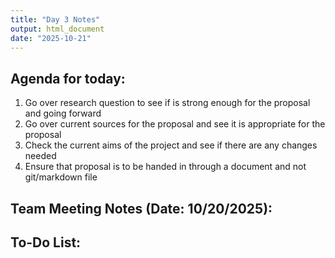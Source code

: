 ```yaml
---
title: "Day 3 Notes"
output: html_document
date: "2025-10-21"
---
```


## Agenda for today:

1) Go over research question to see if is strong enough for the proposal and going forward
2) Go over current sources for the proposal and see it is appropriate for the proposal
3) Check the current aims of the project and see if there are any changes needed
4) Ensure that proposal is to be handed in through a document and not git/markdown file

## Team Meeting Notes (Date: 10/20/2025):

## To-Do List:

